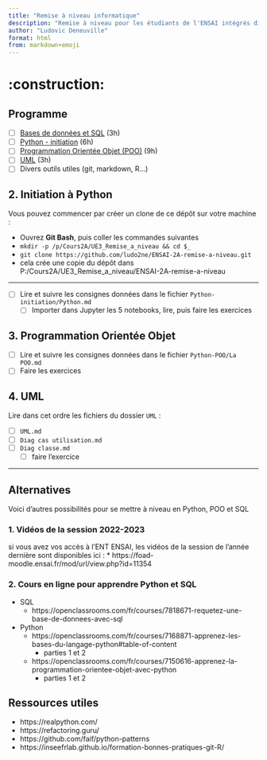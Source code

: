 ```yaml
---
title: "Remise à niveau informatique"
description: "Remise à niveau pour les étudiants de l'ENSAI intégrés directement en 2e année (21h)"
author: "Ludovic Deneuville"
format: html
from: markdown+emoji
---
```



# :construction: 



## Programme

* [ ] [Bases de données et SQL](docs/sql/sql.qmd) (3h)
* [ ] [Python - initiation](docs/python/python.qmd) (6h)
* [ ] [Programmation Orientée Objet (POO)](docs/POO/POO.qmd) (9h)
* [ ] [UML](docs/UML/UML.qmd) (3h)
* [ ] Divers outils utiles (git, markdown, R...)


## 2. Initiation à Python

Vous pouvez commencer par créer un clone de ce dépôt sur votre machine :

* Ouvrez **Git Bash**, puis coller les commandes suivantes
* `mkdir -p /p/Cours2A/UE3_Remise_a_niveau && cd $_`
* `git clone https://github.com/ludo2ne/ENSAI-2A-remise-a-niveau.git`
* cela crée une copie du dépôt dans P:/Cours2A/UE3_Remise_a_niveau/ENSAI-2A-remise-a-niveau

---

* [ ] Lire et suivre les consignes données dans le fichier `Python-initiation/Python.md`
  * [ ] Importer dans Jupyter les 5 notebooks, lire, puis faire les exercices

## 3. Programmation Orientée Objet

* [ ] Lire et suivre les consignes données dans le fichier `Python-POO/La POO.md`
* [ ] Faire les exercices

## 4. UML

Lire dans cet ordre les fichiers du dossier `UML` :

* [ ] `UML.md`
* [ ] `Diag cas utilisation.md`
* [ ] `Diag classe.md`
  * [ ] faire l'exercice

---

## Alternatives 

Voici d'autres possibilités pour se mettre à niveau en Python, POO et SQL

### 1. Vidéos de la session 2022-2023

si vous avez vos accès à l'ENT ENSAI, les vidéos de la session de l'année dernière sont disponibles ici : 
* https://foad-moodle.ensai.fr/mod/url/view.php?id=11354


### 2. Cours en ligne pour apprendre Python et SQL

* SQL
    * https://openclassrooms.com/fr/courses/7818671-requetez-une-base-de-donnees-avec-sql
* Python
    * https://openclassrooms.com/fr/courses/7168871-apprenez-les-bases-du-langage-python#table-of-content
        * parties 1 et 2
    * https://openclassrooms.com/fr/courses/7150616-apprenez-la-programmation-orientee-objet-avec-python
        * parties 1 et 2
		

## Ressources utiles

* https://realpython.com/
* https://refactoring.guru/
* https://github.com/faif/python-patterns
* https://inseefrlab.github.io/formation-bonnes-pratiques-git-R/